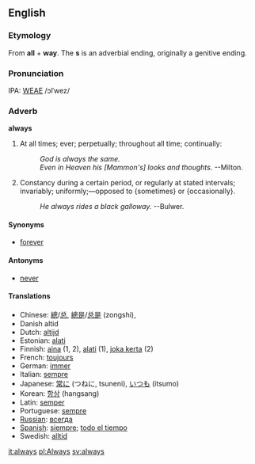 ==English==
===Etymology===
From '''all''' + '''way'''. The '''s''' is an adverbial ending, originally a genitive ending.

===Pronunciation===
IPA: [[WEAE]] /ɔlˈwez/

===Adverb===
'''always'''

# At all times; ever; perpetually; throughout all time; continually:
#: ''God is always the same.''
#: ''Even in Heaven his [Mammon's] looks and thoughts.'' --Milton.
# Constancy during a certain period, or regularly at stated intervals; invariably; uniformly;&mdash;opposed to {sometimes} or {occasionally}.
#: ''He always rides a black galloway.'' --Bulwer.
<!-- material copied from Webster's Revised Unabridged Dictionary (1913) -->

====Synonyms====
*[[forever]]

====Antonyms====
*[[never]]

====Translations====
*Chinese: [[總]]/[[总]], [[總是]]/[[总是]] (zongshi), 
*Danish altid
*Dutch: [[altijd]]
*Estonian: [[alati]]
*Finnish: [[aina]] (1, 2), [[alati]] (1), [[joka kerta]] (2)
*French: [[toujours]]
*German: [[immer]]
*Italian: [[sempre]]
*Japanese: [[常に]] (つねに, tsuneni), [[いつも]] (itsumo)
*Korean: [[항상]] (hangsang)
*Latin: [[semper]]
*Portuguese: [[sempre]]
*[[Russian]]: [[всегда]]
*[[Spanish]]: [[siempre]]; [[todo el tiempo]]
*Swedish: [[alltid]]


[[it:always]]
[[pl:Always]]
[[sv:always]]